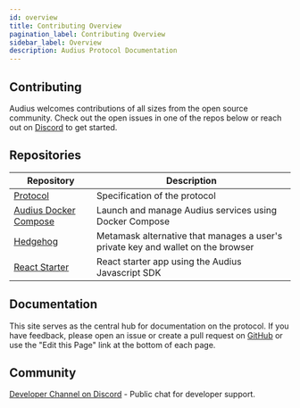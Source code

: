 ```yaml
---
id: overview
title: Contributing Overview
pagination_label: Contributing Overview
sidebar_label: Overview
description: Audius Protocol Documentation
---
```


## Contributing

Audius welcomes contributions of all sizes from the open source community. Check out the open issues
in one of the repos below or reach out on [Discord](https://discord.gg/audius) to get started.

## Repositories

| Repository                                                                             | Description                                                                      |
| -------------------------------------------------------------------------------------- | -------------------------------------------------------------------------------- |
| [Protocol](https://github.com/AudiusProject/audius-protocol/issues)                    | Specification of the protocol                                                    |
| [Audius Docker Compose](https://github.com/AudiusProject/audius-docker-compose/issues) | Launch and manage Audius services using Docker Compose                           |
| [Hedgehog](https://github.com/AudiusProject/hedgehog/issues)                           | Metamask alternative that manages a user's private key and wallet on the browser |
| [React Starter](https://github.com/AudiusProject/audius-sdk-react-starter/issues)      | React starter app using the Audius Javascript SDK                                |

## Documentation

This site serves as the central hub for documentation on the protocol. If you have feedback, please
open an issue or create a pull request on [GitHub](https://github.com/AudiusProject/audius-protocol)
or use the "Edit this Page" link at the bottom of each page.

## Community

[Developer Channel on Discord](https://discord.com/channels/557662127305785361/864882574127398913) -
Public chat for developer support.
